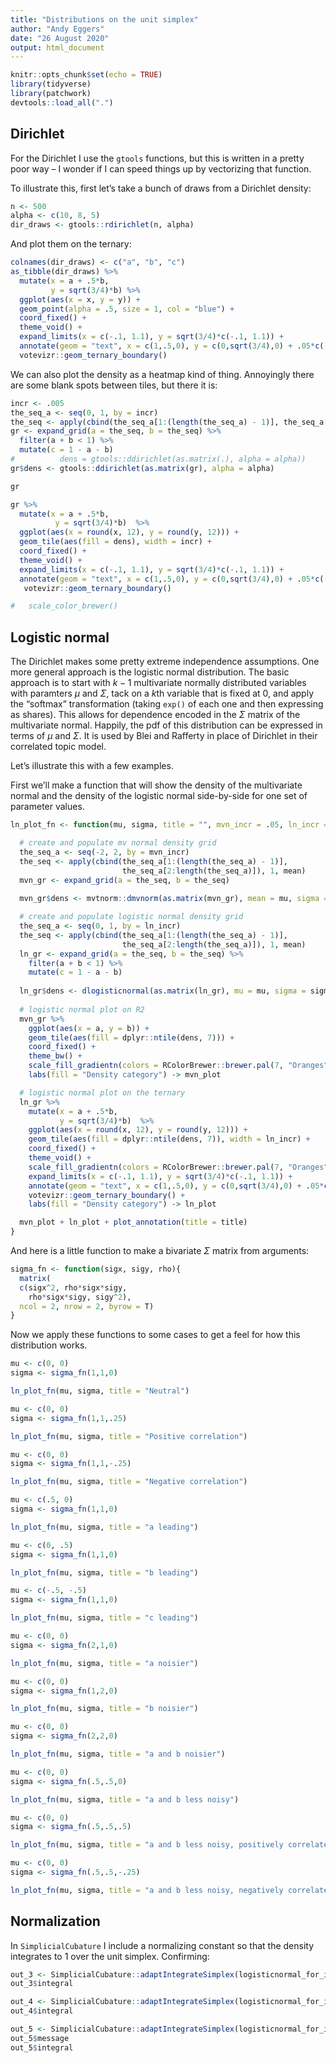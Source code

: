 ```yaml
---
title: "Distributions on the unit simplex"
author: "Andy Eggers"
date: "26 August 2020"
output: html_document
---
```


```r
knitr::opts_chunk$set(echo = TRUE)
library(tidyverse)
library(patchwork)
devtools::load_all(".")
```

## Dirichlet 

For the Dirichlet I use the `gtools` functions, but this is written in a pretty poor way -- I wonder if I can speed things up by vectorizing that function.

To illustrate this, first let's take a bunch of draws from a Dirichlet density: 

```r
n <- 500
alpha <- c(10, 8, 5)
dir_draws <- gtools::rdirichlet(n, alpha)
```

And plot them on the ternary: 

```r
colnames(dir_draws) <- c("a", "b", "c")
as_tibble(dir_draws) %>% 
  mutate(x = a + .5*b,
         y = sqrt(3/4)*b) %>% 
  ggplot(aes(x = x, y = y)) + 
  geom_point(alpha = .5, size = 1, col = "blue") + 
  coord_fixed() + 
  theme_void() + 
  expand_limits(x = c(-.1, 1.1), y = sqrt(3/4)*c(-.1, 1.1)) + 
  annotate(geom = "text", x = c(1,.5,0), y = c(0,sqrt(3/4),0) + .05*c(-1,1,-1), label = c("a", "b", "c")) + 
  votevizr::geom_ternary_boundary()
```


We can also plot the density as a heatmap kind of thing. Annoyingly there are some blank spots between tiles, but there it is:

```r
incr <- .005
the_seq_a <- seq(0, 1, by = incr)
the_seq <- apply(cbind(the_seq_a[1:(length(the_seq_a) - 1)], the_seq_a[2:length(the_seq_a)]), 1, mean)
gr <- expand_grid(a = the_seq, b = the_seq) %>% 
  filter(a + b < 1) %>% 
  mutate(c = 1 - a - b)
#          dens = gtools::ddirichlet(as.matrix(.), alpha = alpha))
gr$dens <- gtools::ddirichlet(as.matrix(gr), alpha = alpha)

gr 

gr %>%
  mutate(x = a + .5*b,
          y = sqrt(3/4)*b)  %>% 
  ggplot(aes(x = round(x, 12), y = round(y, 12))) +
  geom_tile(aes(fill = dens), width = incr) + 
  coord_fixed() +
  theme_void() +
  expand_limits(x = c(-.1, 1.1), y = sqrt(3/4)*c(-.1, 1.1)) +
  annotate(geom = "text", x = c(1,.5,0), y = c(0,sqrt(3/4),0) + .05*c(-1,1,-1), label = c("a", "b", "c")) +
   votevizr::geom_ternary_boundary()

#   scale_color_brewer()


```



## Logistic normal  

The Dirichlet makes some pretty extreme independence assumptions. One more general approach is the logistic normal distribution. The basic approach is to start with $k-1$ multivariate normally distributed variables with paramters $\mu$ and $\Sigma$, tack on a $k$th variable that is fixed at 0, and apply the "softmax" transformation (taking `exp()` of each one and then expressing as shares). This allows for dependence encoded in the $\Sigma$ matrix of the multivariate normal. Happily, the pdf of this distribution can be expressed in terms of $\mu$ and $\Sigma$.  It is used by Blei and Rafferty in place of Dirichlet in their correlated topic model. 

Let's illustrate this with a few examples.

First we'll make a function that will show the density of the multivariate normal and the density of the logistic normal side-by-side for one set of parameter values. 


```r
ln_plot_fn <- function(mu, sigma, title = "", mvn_incr = .05, ln_incr = .01){

  # create and populate mv normal density grid 
  the_seq_a <- seq(-2, 2, by = mvn_incr)
  the_seq <- apply(cbind(the_seq_a[1:(length(the_seq_a) - 1)],
                         the_seq_a[2:length(the_seq_a)]), 1, mean)
  mvn_gr <- expand_grid(a = the_seq, b = the_seq)
  
  mvn_gr$dens <- mvtnorm::dmvnorm(as.matrix(mvn_gr), mean = mu, sigma = sigma)

  # create and populate logistic normal density grid 
  the_seq_a <- seq(0, 1, by = ln_incr)
  the_seq <- apply(cbind(the_seq_a[1:(length(the_seq_a) - 1)],
                         the_seq_a[2:length(the_seq_a)]), 1, mean)
  ln_gr <- expand_grid(a = the_seq, b = the_seq) %>% 
    filter(a + b < 1) %>% 
    mutate(c = 1 - a - b)
  
  ln_gr$dens <- dlogisticnormal(as.matrix(ln_gr), mu = mu, sigma = sigma)
  
  # logistic normal plot on R2 
  mvn_gr %>%
    ggplot(aes(x = a, y = b)) +
    geom_tile(aes(fill = dplyr::ntile(dens, 7))) + 
    coord_fixed() +
    theme_bw() +
    scale_fill_gradientn(colors = RColorBrewer::brewer.pal(7, "Oranges")) + 
    labs(fill = "Density category") -> mvn_plot

  # logistic normal plot on the ternary 
  ln_gr %>%
    mutate(x = a + .5*b,
           y = sqrt(3/4)*b)  %>% 
    ggplot(aes(x = round(x, 12), y = round(y, 12))) +
    geom_tile(aes(fill = dplyr::ntile(dens, 7)), width = ln_incr) + 
    coord_fixed() +
    theme_void() +
    scale_fill_gradientn(colors = RColorBrewer::brewer.pal(7, "Oranges")) + 
    expand_limits(x = c(-.1, 1.1), y = sqrt(3/4)*c(-.1, 1.1)) +
    annotate(geom = "text", x = c(1,.5,0), y = c(0,sqrt(3/4),0) + .05*c(-1,1,-1), label = c("a", "b", "c")) +
    votevizr::geom_ternary_boundary() + 
    labs(fill = "Density category") -> ln_plot

  mvn_plot + ln_plot + plot_annotation(title = title)
}
```

And here is a little function to make a bivariate $\Sigma$ matrix from arguments: 

```r
sigma_fn <- function(sigx, sigy, rho){
  matrix(
  c(sigx^2, rho*sigx*sigy,
    rho*sigx*sigy, sigy^2),
  ncol = 2, nrow = 2, byrow = T)
}
```

Now we apply these functions to some cases to get a feel for how this distribution works. 

```r
mu <- c(0, 0)
sigma <- sigma_fn(1,1,0)

ln_plot_fn(mu, sigma, title = "Neutral")
```

```r
mu <- c(0, 0)
sigma <- sigma_fn(1,1,.25)

ln_plot_fn(mu, sigma, title = "Positive correlation")
```

```r
mu <- c(0, 0)
sigma <- sigma_fn(1,1,-.25)

ln_plot_fn(mu, sigma, title = "Negative correlation")
```

```r
mu <- c(.5, 0)
sigma <- sigma_fn(1,1,0)

ln_plot_fn(mu, sigma, title = "a leading")
```

```r
mu <- c(0, .5)
sigma <- sigma_fn(1,1,0)

ln_plot_fn(mu, sigma, title = "b leading")
```

```r
mu <- c(-.5, -.5)
sigma <- sigma_fn(1,1,0)

ln_plot_fn(mu, sigma, title = "c leading")
```

```r
mu <- c(0, 0)
sigma <- sigma_fn(2,1,0)

ln_plot_fn(mu, sigma, title = "a noisier")
```

```r
mu <- c(0, 0)
sigma <- sigma_fn(1,2,0)

ln_plot_fn(mu, sigma, title = "b noisier")
```

```r
mu <- c(0, 0)
sigma <- sigma_fn(2,2,0)

ln_plot_fn(mu, sigma, title = "a and b noisier")
```


```r
mu <- c(0, 0)
sigma <- sigma_fn(.5,.5,0)

ln_plot_fn(mu, sigma, title = "a and b less noisy")
```
```r
mu <- c(0, 0)
sigma <- sigma_fn(.5,.5,.5)

ln_plot_fn(mu, sigma, title = "a and b less noisy, positively correlated")
```
```r
mu <- c(0, 0)
sigma <- sigma_fn(.5,.5,-.25)

ln_plot_fn(mu, sigma, title = "a and b less noisy, negatively correlated")
```





## Normalization

In `SimplicialCubature` I include a normalizing constant so that the density integrates to 1 over the unit simplex. Confirming: 

```r
out_3 <- SimplicialCubature::adaptIntegrateSimplex(logisticnormal_for_integration, S = diag(3), mu = mu, sigma = sigma)
out_3$integral 

out_4 <- SimplicialCubature::adaptIntegrateSimplex(logisticnormal_for_integration, S = diag(4), mu = rep(1, 3), sigma = diag(3)*.1)
out_4$integral 

out_5 <- SimplicialCubature::adaptIntegrateSimplex(logisticnormal_for_integration, S = diag(5), mu = rep(1, 4), sigma = diag(4)*.1, maxEvals = 100000, tol = .1)
out_5$message
out_5$integral 

```

